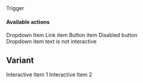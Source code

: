 <!-- eslint-disable no-console -->


<Meta title='Components/Dropdown' component={Dropdown} />

<DocsTitle title='Dropdowns' experimental />

<Dropdown direction='bottom' onActivate={console.log} onDeactivate={console.log}>
  <Dropdown.Trigger>Trigger</Dropdown.Trigger>
  <Dropdown.Content>
    <h4 className='dropdown-heading'>Available actions</h4>
    <Dropdown.Item>Dropdown Item</Dropdown.Item>
    <Dropdown.Item href='https://github.com/crystal-ball/componentry'>
      Link item
    </Dropdown.Item>
    <Dropdown.Item onClick={console.log}>Button item</Dropdown.Item>
    <Dropdown.Item disabled onClick={console.log}>
      Disabled button
    </Dropdown.Item>
    <div className='dropdown-divider' />
    <div className='dropdown-item-text'>Dropdown item text is not interactive</div>
  </Dropdown.Content>
</Dropdown>

## Variant

<Dropdown className='d-block w-50'>
  <Dropdown.Trigger
    as='input'
    type='text'
    variant='query-bar'
    placeholder='Enter search'
    className='w-100'
  />
  <Dropdown.Content>
    <Dropdown.Item>Interactive Item 1</Dropdown.Item>
    <Dropdown.Item>Interactive Item 2</Dropdown.Item>
  </Dropdown.Content>
</Dropdown>

